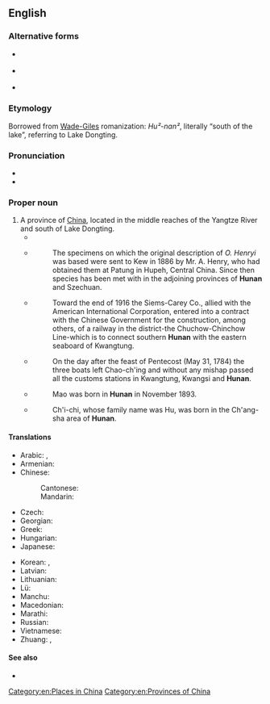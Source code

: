 {{also|hunan|hūn'àn|Hu'nan}}
==English==
{{wikipedia}}
{{commonscat}}

===Alternative forms===
* {{q|misspelling}} {{l|en|Hu'nan}}
* {{q|also from [[Wade–Giles]]}} {{l|en|Hu-nan}}
* {{l|en|Hu Nan}}

===Etymology===
Borrowed from {{bor|en|cmn|-}} {{zh-l|湖南}} [[Wade-Giles]] romanization: ''Hu²-nan²'', literally “south of the lake”, referring to Lake Dongting.

===Pronunciation===
* {{IPA|en|/huːˈnɑːn/|/huːˈnæn/}}
* {{enPR|ho͞oʹnänʹ}}

===Proper noun===
{{en-proper noun}}

# A province of [[China]], located in the middle reaches of the Yangtze River and south of Lake Dongting.
#* {{quote-journal
|en
|year=1899
|month=May
|title=Report of Permanent Committee on Christian Endeavor
|journal=Minutes of the General Assembly of the Cumberland Presbyterian Church
|url=https://archive.org/details/minutes1899cumb/
|location=[[Nashville]], TN
|volume=69
|page=21a
|pageurl=https://archive.org/details/minutes1899cumb/page/21/
|text=''Foreign Missions''.—Pursuing the Fulton pledge system of two-cents-a-week-for-Missions, our young people have contributed to the support of their representative in China, Rev. T. J. Preston. He has recently gone to our station at Chang-teh, in the '''Hunan''' Province, China.}}
#* {{quote-journal
|en
|url=https://archive.org/details/supplementtoc5219176unit/
|year=1909
|title=OLIGOBOTRYA HENRYI
|journal={{w|Curtis's Botanical Magazine}}
|volume=5
|page=[https://archive.org/details/mobot31753002722400/page/8238/ 8238]}}
#*:The specimens on which the original description of ''O. Henryi'' was based were sent to Kew in 1886 by Mr. A. Henry, who had obtained them at Patung in Hupeh, Central China. Since then species has been met with in the adjoining provinces of '''Hunan''' and Szechuan.
#* {{quote-journal
|en
|url=https://archive.org/details/supplementtoc5219176unit/
|date=April 6, 1917
|title=HONG KONG
|journal=Supplement to Commerce Reports
|issue=52a
|publisher={{w|Bureau of Foreign and Domestic Commerce}}, Department of Commerce
|page=[https://archive.org/details/supplementtoc5219176unit/page/14/ 14]}}
#*:Toward the end of 1916 the Siems-Carey Co., allied with the American International Corporation, entered into a contract with the Chinese Government for the construction, among others, of a railway in the district-the Chuchow-Chinchow Line-which is to connect southern '''Hunan''' with the eastern seaboard of Kwangtung.
#* {{quote-book
|en
|url=https://archive.org/details/imperialgovernme0000will/
|year=1948
|title=Imperial Government and Catholic Missions in China During the Years 1784-1785
|author=Bernward H. Willeke
|publisher=Franciscan Institute
|location={{w|St. Bonaventure, New York}}
|page=[https://archive.org/details/imperialgovernme0000will/page/31 31]}}
#*:On the day after the feast of Pentecost (May 31, 1784) the three boats left Chao-ch'ing and without any mishap passed all the customs stations in Kwangtung, Kwangsi and '''Hunan'''.
#* {{quote-journal
|en
|url=https://archive.org/details/sim_free-china-weekly_1976-08-29_17_34/
|date=August 29, 1976
|title=Mao Tse-tung's four marriages
|journal=Free China Weekly
|volume=XVII
|issue=34
|location=[[Taipei]]
|page=3
|pageurl=https://archive.org/details/sim_free-china-weekly_1976-08-29_17_34/page/n2/}}
#*:Mao was born in '''Hunan''' in November 1893.
#* {{quote-book
|en
|url=https://archive.org/details/cloudsshouldknow00redp/
|year=1999
|title=The Clouds Should Know Me By Now
|editors=Red Pine, Mike O'Connor
|ISBN=0-86171-143-2
|page=[https://archive.org/details/cloudsshouldknow00redp/page/44 44]}}
#*:Ch'i-chi, whose family name was Hu, was born in the Ch'ang-sha area of '''Hunan'''.

====Translations====
{{trans-top|province of China}}
* Arabic: {{t|ar|خُونَان|m|tr=ḵunān}}, {{t|ar|هُونَان|m|tr=hunān}}
* Armenian: {{t|hy|Հունան}}
* Chinese:
*: Cantonese: {{t|yue|湖南|tr=wu4 naam4}}
*: Mandarin: {{t+|cmn|湖南|tr=Húnán|sc=Hani}}
* Czech: {{t|cs|Chu-nan}}
* Georgian: {{t|ka|ხუნანი}}
* Greek: {{t|el|Χουνάν}}
* Hungarian: {{t|hu|Hunan}}
* Japanese: {{t+|ja|湖南|tr=こなん, Konan}}
{{trans-mid}}
* Korean: {{t|ko|^후난}}, {{t+|ko|호남}}
* Latvian: {{t|lv|Hunaņa}}
* Lithuanian: {{t|lt|Hunanas}}
* Lü: {{t|khb|ᦆᦴᧉᦓᦱᧃᧉ}}
* Manchu: {{t|mnc|ᡥᡡᠨᠠᠨ}}
* Macedonian: {{t|mk|Хунан}}
* Marathi: {{t|mr|हुनान}}
* Russian: {{t+|ru|Хуна́нь|m}}
* Vietnamese: {{t|vi|Hồ Nam}}
* Zhuang: {{t|za|Huznamz}}, {{t|za|Huznanz}}
{{trans-bottom}}

====See also====
* {{l|en|Changsha}}

[[Category:en:Places in China]]
[[Category:en:Provinces of China]]
